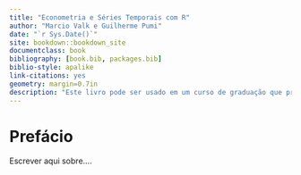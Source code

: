 ```yaml
--- 
title: "Econometria e Séries Temporais com R"
author: "Marcio Valk e Guilherme Pumi"
date: "`r Sys.Date()`"
site: bookdown::bookdown_site
documentclass: book
bibliography: [book.bib, packages.bib]
biblio-style: apalike
link-citations: yes
geometry: margin=0.7in 
description: "Este livro pode ser usado em um curso de graduação que proponha estudar econometria e séreis temporais em um nível introdutório. No entanto, também é abordado um pouco da teoria e tecnicalidade."
---
```


# Prefácio {-}

Escrever aqui sobre....
